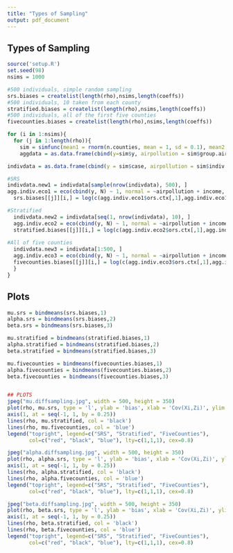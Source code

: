 ```yaml
---
title: "Types of Sampling"
output: pdf_document
---
```


## Types of Sampling
```r
source('setup.R')
set.seed(98)
nsims = 1000

#500 individuals, simple random sampling
srs.biases = createlist(length(rho),nsims,length(coeffs))
#500 individuals, 10 taken from each county
stratified.biases = createlist(length(rho),nsims,length(coeffs))
#500 individuals, all of the first five counties
fivecounties.biases = createlist(length(rho),nsims,length(coeffs))

for (i in 1:nsims){
  for (j in 1:length(rho)){
    sim = simfunc(mean1 = rnorm(n.counties, mean = 1, sd = 0.1), mean2 = rnorm(n.counties, mean = 1, sd = 0.1), N = 100, mu = rep(0.05, n.counties), alpha = 1, beta = 2, rho = rho[j])
    aggdata = as.data.frame(cbind(y=sim$y, airpollution = sim$group.airpollution, income = sim$group.income))

indivdata = as.data.frame(cbind(y = sim$case, airpollution = sim$indiv.airpollution, income = sim$indiv.income))

#SRS
indivdata.new1 = indivdata[sample(nrow(indivdata), 500), ]
agg.indiv.eco1 = eco(cbind(y, N) ~ 1, normal = ~airpollution + income, iformula = y ~ airpollution + income, data = aggdata, idata=indivdata.new1)
  srs.biases[[j]][i,] = log(c(agg.indiv.eco1$ors.ctx[,1],agg.indiv.eco1$ors.indiv[,1])) - coeffs

#Stratified
  indivdata.new2 = indivdata[seq(1, nrow(indivdata), 10), ]
  agg.indiv.eco2 = eco(cbind(y, N) ~ 1, normal = ~airpollution + income, iformula = y ~ airpollution + income, data = aggdata, idata=indivdata.new2)
  stratified.biases[[j]][i,] = log(c(agg.indiv.eco2$ors.ctx[,1],agg.indiv.eco2$ors.indiv[,1])) - coeffs
  
#All of five counties
  indivdata.new3 = indivdata[1:500, ]
  agg.indiv.eco3 = eco(cbind(y, N) ~ 1, normal = ~airpollution + income, iformula = y ~ airpollution + income, data = aggdata, idata=indivdata.new3)
  fivecounties.biases[[j]][i,] = log(c(agg.indiv.eco3$ors.ctx[,1],agg.indiv.eco3$ors.indiv[,1])) - coeffs
  }
}
```

## Plots
```r
mu.srs = bindmeans(srs.biases,1)
alpha.srs = bindmeans(srs.biases,2)
beta.srs = bindmeans(srs.biases,3)

mu.stratified = bindmeans(stratified.biases,1)
alpha.stratified = bindmeans(stratified.biases,2)
beta.stratified = bindmeans(stratified.biases,3)

mu.fivecounties = bindmeans(fivecounties.biases,1)
alpha.fivecounties = bindmeans(fivecounties.biases,2)
beta.fivecounties = bindmeans(fivecounties.biases,3)


## PLOTS
jpeg("mu.diffsampling.jpg", width = 500, height = 350)
plot(rho, mu.srs, type = 'l', ylab = 'bias', xlab = 'Cov(Xi,Zi)', ylim = c(-1,1), main = 'Bias of muhat', col = 'red', xaxt="n")
axis(1, at = seq(-1, 1, by = 0.25))
lines(rho, mu.stratified, col = 'black')
lines(rho, mu.fivecounties, col = 'blue')
legend("topright", legend=c("SRS", "Stratified", "FiveCounties"),
       col=c("red", "black", "blue"), lty=c(1,1,1), cex=0.8)

jpeg("alpha.diffsampling.jpg", width = 500, height = 350)
plot(rho, alpha.srs, type = 'l', ylab = 'bias', xlab = 'Cov(Xi,Zi)', ylim = c(-1,1), main = 'Bias of alphahat', col = 'red', xaxt="n")
axis(1, at = seq(-1, 1, by = 0.25))
lines(rho, alpha.stratified, col = 'black')
lines(rho, alpha.fivecounties, col = 'blue')
legend("topright", legend=c("SRS", "Stratified", "FiveCounties"),
       col=c("red", "black", "blue"), lty=c(1,1,1), cex=0.8)

jpeg("beta.diffsampling.jpg", width = 500, height = 350)
plot(rho, beta.srs, type = 'l', ylab = 'bias', xlab = 'Cov(Xi,Zi)', ylim = c(-1,1), main = 'Bias of betahat', col = 'red', xaxt="n")
axis(1, at = seq(-1, 1, by = 0.25))
lines(rho, beta.stratified, col = 'black')
lines(rho, beta.fivecounties, col = 'blue')
legend("topright", legend=c("SRS", "Stratified", "FiveCounties"),
       col=c("red", "black", "blue"), lty=c(1,1,1), cex=0.8)
```





